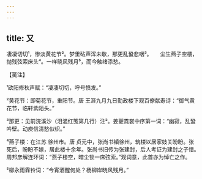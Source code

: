 ```yaml
---
---
---
```

title: 又
---







凄凄切切¹，惨淡黄花节²。梦里砧声浑未歇，那更乱蛩悲咽³。　　尘生燕子空楼，抛残弦索床头⁴。一样晓风残月⁵，而今触绪添愁。





【笺注】


¹欧阳修秋声赋：“凄凄切切，呼号愤发。”

²黄花节：即菊花节，重阳节。唐 王涯九月九日勤政楼下观百僚献寿诗：“御气黄花节，临轩紫陌头。”

³那更：见前浣溪沙（泪浥红笺第几行）注²。姜夔霓裳中序第一词：“幽寂，乱蛩吟壁。动庾信清愁似织。”

⁴燕子楼：在江苏 徐州市。唐 贞元中，张尚书镇徐州，筑楼以居家妓关盼盼。张死后，盼盼不嫁，居此楼十余年。张尚书旧传为张建封，后人考证为建封之子愔。周邦彦解连环词：“燕子楼空，暗尘锁一床弦索。”观词意，此首亦为悼亡之作。

⁵柳永雨霖铃词：“今宵酒醒何处？杨柳岸晓风残月。”